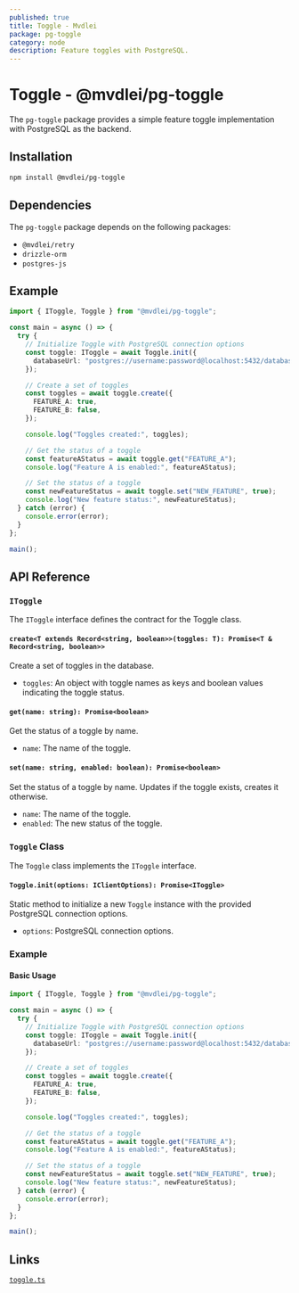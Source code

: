 ```yaml
---
published: true
title: Toggle - Mvdlei
package: pg-toggle
category: node
description: Feature toggles with PostgreSQL.
---
```


# Toggle - @mvdlei/pg-toggle

The `pg-toggle` package provides a simple feature toggle implementation with PostgreSQL as the backend.

## Installation

```bash
npm install @mvdlei/pg-toggle
```

## Dependencies

The `pg-toggle` package depends on the following packages:

- `@mvdlei/retry`
- `drizzle-orm`
- `postgres-js`

## Example

```typescript
import { IToggle, Toggle } from "@mvdlei/pg-toggle";

const main = async () => {
  try {
    // Initialize Toggle with PostgreSQL connection options
    const toggle: IToggle = await Toggle.init({
      databaseUrl: "postgres://username:password@localhost:5432/database",
    });

    // Create a set of toggles
    const toggles = await toggle.create({
      FEATURE_A: true,
      FEATURE_B: false,
    });

    console.log("Toggles created:", toggles);

    // Get the status of a toggle
    const featureAStatus = await toggle.get("FEATURE_A");
    console.log("Feature A is enabled:", featureAStatus);

    // Set the status of a toggle
    const newFeatureStatus = await toggle.set("NEW_FEATURE", true);
    console.log("New feature status:", newFeatureStatus);
  } catch (error) {
    console.error(error);
  }
};

main();
```

## API Reference

### `IToggle`

The `IToggle` interface defines the contract for the Toggle class.

#### `create<T extends Record<string, boolean>>(toggles: T): Promise<T & Record<string, boolean>>`

Create a set of toggles in the database.

- `toggles`: An object with toggle names as keys and boolean values indicating the toggle status.

#### `get(name: string): Promise<boolean>`

Get the status of a toggle by name.

- `name`: The name of the toggle.

#### `set(name: string, enabled: boolean): Promise<boolean>`

Set the status of a toggle by name. Updates if the toggle exists, creates it otherwise.

- `name`: The name of the toggle.
- `enabled`: The new status of the toggle.

### `Toggle` Class

The `Toggle` class implements the `IToggle` interface.

#### `Toggle.init(options: IClientOptions): Promise<IToggle>`

Static method to initialize a new `Toggle` instance with the provided PostgreSQL connection options.

- `options`: PostgreSQL connection options.

### Example

#### Basic Usage

```typescript
import { IToggle, Toggle } from "@mvdlei/pg-toggle";

const main = async () => {
  try {
    // Initialize Toggle with PostgreSQL connection options
    const toggle: IToggle = await Toggle.init({
      databaseUrl: "postgres://username:password@localhost:5432/database",
    });

    // Create a set of toggles
    const toggles = await toggle.create({
      FEATURE_A: true,
      FEATURE_B: false,
    });

    console.log("Toggles created:", toggles);

    // Get the status of a toggle
    const featureAStatus = await toggle.get("FEATURE_A");
    console.log("Feature A is enabled:", featureAStatus);

    // Set the status of a toggle
    const newFeatureStatus = await toggle.set("NEW_FEATURE", true);
    console.log("New feature status:", newFeatureStatus);
  } catch (error) {
    console.error(error);
  }
};

main();
```

## Links

[`toggle.ts`](https://github.com/m10rten/suite/tree/main/packages/pg-toggle/src/toggle.ts)
